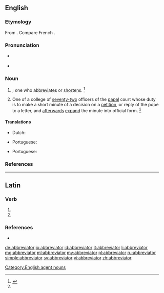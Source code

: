 ==English==

===Etymology===
From {{etyl|LL.|en}} {{m|la|abbreviātor}}. Compare French {{m|fr|abbréviateur}}.

===Pronunciation===
* {{a|RP}} {{IPA|/əˈbɹiː.viˌeɪ.tə/|/-ɛɪ.tə/|lang=en}}
* {{a|GenAm}} {{IPA|/əˈbɹi.viˌeɪ.təɹ/|lang=en}}

===Noun===
{{en-noun}}

# {{non-gloss definition|[[agent noun|Agent noun]] of [[abbreviate]]}}; one who [[abbreviates]] or [[shortens]]. {{defdate|Early 16<sup>th</sup> century.}}<ref name=SOED>{{R:SOED5|page=3}}</ref>
# {{lb|en|history|Roman Catholicism}} One of a college of [[seventy-two]] officers of the [[papal]] court whose duty is to make a short minute of a decision on a [[petition]], or reply of the pope to a letter, and [[afterwards]] [[expand]] the minute into official form. {{defdate|Mid 16<sup>th</sup> century.}}<ref name=SOED/>

====Translations====
{{trans-top|one who abbreviates}}
* Dutch: {{t|nl|afkorter|m}}
{{trans-mid}}
* Portuguese: {{t|pt|abreviador|m}}
{{trans-bottom}}

{{trans-top|papal officer}}
* Portuguese: {{t|pt|breviador|m}}
{{trans-mid}}
{{trans-bottom}}

===References===
<references/>

[[Category:English agent nouns]]

----

==Latin==

===Verb===
{{la-verb-form|abbreviātor}}

# {{inflection of|abbreviō||2|s|futr|pasv|impr|lang=la}}
# {{inflection of|abbreviō||3|s|futr|pasv|impr|lang=la}}

===References===
* {{R:du Cange}}

[[de:abbreviator]]
[[io:abbreviator]]
[[id:abbreviator]]
[[it:abbreviator]]
[[li:abbreviator]]
[[mg:abbreviator]]
[[ml:abbreviator]]
[[my:abbreviator]]
[[pl:abbreviator]]
[[ru:abbreviator]]
[[simple:abbreviator]]
[[sv:abbreviator]]
[[vi:abbreviator]]
[[zh:abbreviator]]